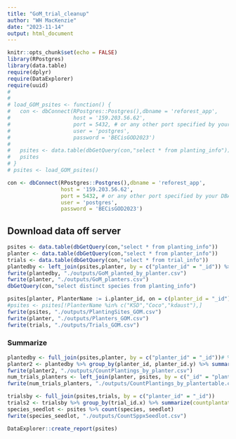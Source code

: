 ```yaml
---
title: "GoM_trial_cleanup"
author: "WH MacKenzie"
date: "2023-11-14"
output: html_document
---
```


```r
knitr::opts_chunk$set(echo = FALSE)
library(RPostgres)
library(data.table)
require(dplyr)
require(DataExplorer)
require(uuid)
# 
# 
# load_GOM_psites <- function() {
#   con <- dbConnect(RPostgres::Postgres(),dbname = 'reforest_app',
#                    host = '159.203.56.62',
#                    port = 5432, # or any other port specified by your DBA
#                    user = 'postgres',
#                    password = 'BECisGOD2023')
#   
#   psites <- data.table(dbGetQuery(con,"select * from planting_info"))
#   psites
# }
# psites <- load_GOM_psites()

con <- dbConnect(RPostgres::Postgres(),dbname = 'reforest_app',
                 host = '159.203.56.62',
                 port = 5432, # or any other port specified by your DBA
                 user = 'postgres',
                 password = 'BECisGOD2023')
```

## Download data off server

```r
psites <- data.table(dbGetQuery(con,"select * from planting_info"))
planter <- data.table(dbGetQuery(con,"select * from planter_info"))
trials <- data.table(dbGetQuery(con,"select * from trial_info"))
plantedby <- left_join(psites,planter, by = c("planter_id" = "_id")) %>% select(planter_id.y) %>% count(planter_id.y)
fwrite(plantedby, "./outputs/GoM_planted_by_planter.csv")
fwrite(planter, "./outputs/GoM_planters.csv")
dbGetQuery(con,"select distinct species from planting_info")

psites[planter, PlanterName := i.planter_id, on = c(planter_id = "_id")]
#psites <- psites[!PlanterName %in% c("KSD","Coco","kdaust"),]
fwrite(psites, "./outputs/PlantingSites_GOM.csv")
fwrite(planter, "./outputs/Planters_GOM.csv")
fwrite(trials, "./outputs/Trials_GOM.csv")

```

### Summarize
```r
plantedby <- full_join(psites,planter, by = c("planter_id" = "_id"))# %>% select(planter_id.y) %>% count(planter_id.y)
planter2 <- plantedby %>% group_by(planter_id, planter_id.y) %>% summarize(countplanter = n())
fwrite(planter2, "./outputs/CountPlantings_by_planter.csv")
num_trials_planters <- left_join(planter, psites, by = c("_id" = "planter_id")) %>% select(`_id`, plantation_id) %>% group_by(`_id`) %>% summarise(non_na_count = sum(!is.na(plantation_id))) %>% left_join(planter)
fwrite(num_trials_planters, "./outputs/CountPlantings_by_plantertable.csv")

trialsby <- full_join(psites,trials, by = c("planter_id" = "_id"))
trials2 <- trialsby %>% group_by(trial_id.x) %>% summarize(countplantations = n())
species_seedlot <- psites %>% count(species, seedlot)
fwrite(species_seedlot, "./outputs/CountSppxSeedlot.csv")

```

```r
DataExplorer::create_report(psites)
```


